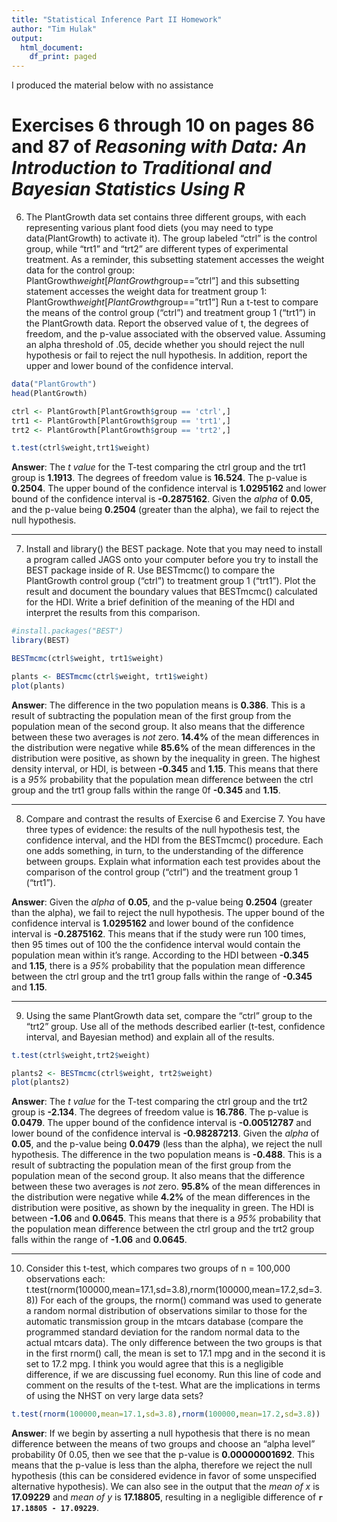 ```yaml
---
title: "Statistical Inference Part II Homework"
author: "Tim Hulak"
output:
  html_document:
    df_print: paged
---
```


I produced the material below with no assistance

# Exercises 6 through 10 on pages 86 and 87 of *Reasoning with Data: An Introduction to Traditional and Bayesian Statistics Using R*

6. The PlantGrowth data set contains three different groups, with each representing  various plant food diets (you may need to type data(PlantGrowth) to activate it). The  group labeled “ctrl” is the control group, while “trt1” and “trt2” are different types of  experimental treatment. As a reminder, this subsetting statement accesses the weight  data for the control group:  PlantGrowth$weight[PlantGrowth$group==”ctrl”]  and this subsetting statement accesses the weight data for treatment group 1:  PlantGrowth$weight[PlantGrowth$group==”trt1”]  Run a t-test to compare the means of the control group (“ctrl”) and treatment group  1 (“trt1”) in the PlantGrowth data. Report the observed value of t, the degrees of  freedom, and the p-value associated with the observed value. Assuming an alpha  threshold of .05, decide whether you should reject the null hypothesis or fail to reject  the null hypothesis. In addition, report the upper and lower bound of the confidence  interval.  
```r
data("PlantGrowth")
head(PlantGrowth)
```

```r
ctrl <- PlantGrowth[PlantGrowth$group == 'ctrl',]
trt1 <- PlantGrowth[PlantGrowth$group == 'trt1',]
trt2 <- PlantGrowth[PlantGrowth$group == 'trt2',]

t.test(ctrl$weight,trt1$weight)
```


**Answer**: The *t value* for the T-test comparing the ctrl group and the trt1 group is **1.1913**. The degrees of freedom value is **16.524**. The p-value is **0.2504**. The upper bound of the confidence interval is **1.0295162** and lower bound of the confidence interval is **-0.2875162**. Given the *alpha* of **0.05**, and the p-value being **0.2504** (greater than the alpha), we fail to reject the null hypothesis. 

---

7. Install and library() the BEST package. Note that you may need to install a program  called JAGS onto your computer before you try to install the BEST package inside of  R. Use BESTmcmc() to compare the PlantGrowth control group (“ctrl”) to treatment  group 1 (“trt1”). Plot the result and document the boundary values that BESTmcmc()  calculated for the HDI. Write a brief definition of the meaning of the HDI and interpret  the results from this comparison.  
```r
#install.packages("BEST")
library(BEST)

BESTmcmc(ctrl$weight, trt1$weight)
```

```r
plants <- BESTmcmc(ctrl$weight, trt1$weight)
plot(plants)
```

**Answer**: The difference in the two population means is **0.386**. This is a result of subtracting the population mean of the first group from the population mean of the second group. It also means that the difference between these two averages is *not* zero. **14.4%** of the mean  differences in the distribution were negative while **85.6%** of the mean  differences in the distribution were positive, as shown by the inequality in green. The highest density interval, or HDI, is between **-0.345** and **1.15**. This means that there is a *95%* probability that the population mean difference between the ctrl group and the trt1 group falls within the range 0f **-0.345** and **1.15**. 

---

8. Compare and contrast the results of Exercise 6 and Exercise 7. You have three types  of evidence: the results of the null hypothesis test, the confidence interval, and the  HDI from the BESTmcmc() procedure. Each one adds something, in turn, to the  understanding of the difference between groups. Explain what information each test  provides about the comparison of the control group (“ctrl”) and the treatment group 1  (“trt1”). 

**Answer**: Given the *alpha* of **0.05**, and the p-value being **0.2504** (greater than the alpha), we fail to reject the null hypothesis. The upper bound of the confidence interval is **1.0295162** and lower bound of the confidence interval is **-0.2875162**. This means that if the study were run 100 times, then 95 times out of 100 the the confidence interval would contain the population mean within it’s range. According to the HDI between **-0.345** and **1.15**, there is a *95%* probability that the population mean difference between the ctrl group and the trt1 group falls within the range of **-0.345** and **1.15**.

---

9. Using the same PlantGrowth data set, compare the “ctrl” group to the “trt2” group.  Use all of the methods described earlier (t-test, confidence interval, and Bayesian  method) and explain all of the results.  
```r
t.test(ctrl$weight,trt2$weight)
```

```r
plants2 <- BESTmcmc(ctrl$weight, trt2$weight)
plot(plants2)
```

**Answer**: The *t value* for the T-test comparing the ctrl group and the trt2 group is **-2.134**. The degrees of freedom value is **16.786**. The p-value is **0.0479**. The upper bound of the confidence interval is **-0.00512787** and lower bound of the confidence interval is **-0.98287213**. Given the *alpha* of **0.05**, and the p-value being **0.0479** (less than the alpha), we reject the null hypothesis. The difference in the two population means is **-0.488**. This is a result of subtracting the population mean of the first group from the population mean of the second group. It also means that the difference between these two averages is *not* zero. **95.8%** of the mean  differences in the distribution were negative while **4.2%** of the mean  differences in the distribution were positive, as shown by the inequality in green. The HDI is between **-1.06** and **0.0645**. This means that there is a *95%* probability that the population mean difference between the ctrl group and the trt2 group falls within the range of **-1.06** and **0.0645**.

---

10. Consider this t-test, which compares two groups of n = 100,000 observations each:  t.test(rnorm(100000,mean=17.1,sd=3.8),rnorm(100000,mean=17.2,sd=3.8))  For each of the groups, the rnorm() command was used to generate a random normal  distribution of observations similar to those for the automatic transmission group in  the mtcars database (compare the programmed standard deviation for the random  normal data to the actual mtcars data). The only difference between the two groups  is that in the first rnorm() call, the mean is set to 17.1 mpg and in the second it is set to  17.2 mpg. I think you would agree that this is a negligible difference, if we are discussing fuel economy. Run this line of code and comment on the results of the t-test. What  are the implications in terms of using the NHST on very large data sets? 
```r
t.test(rnorm(100000,mean=17.1,sd=3.8),rnorm(100000,mean=17.2,sd=3.8))
```

**Answer**: If we begin by asserting a null hypothesis that there is no mean difference between the means of two groups and choose an “alpha level” probability 0f 0.05, then we see that the p-value is **0.00000001692**. This means that the p-value is less than the alpha, therefore we reject the null hypothesis (this can be considered evidence  in favor of some unspecified alternative hypothesis). We can also see in the output that the *mean of x* is **17.09229** and *mean of y* is **17.18805**, resulting in a negligible difference of **`r 17.18805 - 17.09229`**.  

